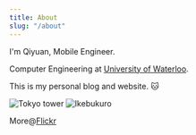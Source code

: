 ```yaml
---
title: About
slug: "/about"
---
```

I'm Qiyuan, Mobile Engineer.

Computer Engineering at [University of Waterloo](https://uwaterloo.ca/).

This is my personal blog and website. 🐱

![Tokyo tower](https://live.staticflickr.com/7335/26627838454_d4ef6e0d3f_c.jpg)
![Ikebukuro](https://live.staticflickr.com/8882/28230252002_8c588dc0d1_c.jpg)

More@[Flickr](https://www.flickr.com/photos/141752740@N02/)